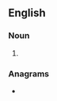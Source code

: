 ==English==

===Noun===
{{head|en|noun form}}

# {{plural of|en|Keane}}

===Anagrams===
* {{anagrams|en|a=aeekns|Keenas|akenes|sakeen}}